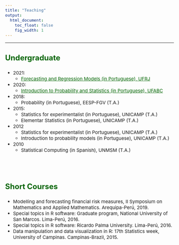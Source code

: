 ```yaml
---
title: "Teaching"
output:
  html_document:
    toc_float: false
    fig_width: 1
---
```


<style type="text/css">
.nav.navbar-nav.navbar-right a {
    color: white;
}
.navbar {
  background-color: #00695c;
  border-color:black;
  icon-color:white;
}
.navbar-brand {
color:black!important;
}
body{ /* Normal  */
      font-size: 15px;
  }
h1.title {
  font-size: 32px;
}
h3 { /* Header 3 */
  font-size: 24px;
  color: darkgreen;
}
</style>

<style>
a:link {
    color: darkgreen;
}
a:visited {
    color: darkgreen;
}
a:hover {
    color: blue;
}
.column-f1{
  float: left;
  width: 20%;
  text-align: left;
}
.column-f2{
  float: right;
  width: 20%;
  text-align: right;
}
</style>

----


### **Undergraduate**

* 2021:
  - [Forecasting and Regression Models (in Portuguese), UFRJ](MRP.html)
* 2020:
  - [Introduction to Probability and Statistics (in Portuguese), UFABC](IPE.html)
* 2018:
  - Probability (in Portuguese), EESP-FGV  (T.A.)
* 2015:
  - Statistics for experimentalist (in Portuguese), UNICAMP (T.A.)
  - Elementar Statistics (in Portuguese), UNICAMP (T.A.)
* 2012
  - Statistics for experimentalist (in Portuguese), UNICAMP (T.A.)
  - Introduction to probability models (in Portuguese), UNICAMP (T.A.)
* 2010
  - Statistical Computing (in Spanish), UNMSM (T.A.)
  
</br>
----

### **Short Courses**

* Modelling and forecasting financial risk measures, II Symposium on Mathematics and Applied Mathematics. Arequipa-Perú, 2019.
* Special topics in R software: Graduate program, National University of San Marcos. Lima-Perú, 2016.
* Special topics in R software: Ricardo Palma University. Lima-Perú, 2016.
* Data manipulation and data visualization in R: 17th Statistics week, University of Campinas. Campinas-Brazil, 2015.

</br>
----
